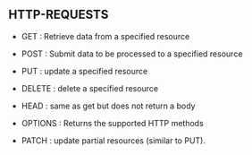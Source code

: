 ## HTTP-REQUESTS 

* GET : Retrieve data from a specified resource 

* POST : Submit data to be processed to a specified resource  

* PUT : update a specified resource 

* DELETE : delete a specified resource 

* HEAD : same as get but does not return a body 

* OPTIONS : Returns the supported HTTP methods 

* PATCH : update partial resources (similar to PUT). 